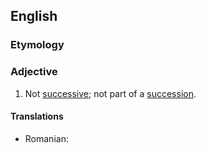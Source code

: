 ==English==

===Etymology===
{{prefix|en|non|successive}}

===Adjective===
{{en-adj|-}}

# Not [[successive]]; not part of a [[succession]].

====Translations====
{{trans-top|not successive}}
* Romanian: {{t|ro|nesuccesiv|m|n}}
{{trans-mid}}
{{trans-bottom}}